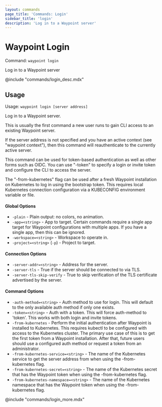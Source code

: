 ```yaml
---
layout: commands
page_title: 'Commands: Login'
sidebar_title: 'login'
description: 'Log in to a Waypoint server'
---
```


# Waypoint Login

Command: `waypoint login`

Log in to a Waypoint server

@include "commands/login_desc.mdx"

## Usage

Usage: `waypoint login [server address]`

Log in to a Waypoint server.

This is usually the first command a new user runs to gain CLI access to
an existing Waypoint server.

If the server address is not specified and you have an active
context (see "waypoint context"), then this command will reauthenticate
to the currently active server.

This command can be used for token-based authentication as well as
other forms such as OIDC. You can use "-token" to specify a login or
invite token and configure the CLI to access the server.

The "-from-kubernetes" flag can be used after a fresh Waypoint installation
on Kubernetes to log in using the bootstrap token. This requires local
Kubernetes connection configuration via a KUBECONFIG environment variable
or file.

#### Global Options

- `-plain` - Plain output: no colors, no animation.
- `-app=<string>` - App to target. Certain commands require a single app target for Waypoint configurations with multiple apps. If you have a single app, then this can be ignored.
- `-workspace=<string>` - Workspace to operate in.
- `-project=<string>` (`-p`) - Project to target.

#### Connection Options

- `-server-addr=<string>` - Address for the server.
- `-server-tls` - True if the server should be connected to via TLS.
- `-server-tls-skip-verify` - True to skip verification of the TLS certificate advertised by the server.

#### Command Options

- `-auth-method=<string>` - Auth method to use for login. This will default to the only available auth method if only one exists.
- `-token=<string>` - Auth with a token. This will force auth-method to 'token'. This works with both login and invite tokens.
- `-from-kubernetes` - Perform the initial authentication after Waypoint is installed to Kubernetes. This requires kubectl to be configured with access to the Kubernetes cluster. The primary use case of this is to get the first token from a Waypoint installation. After that, future users should use a configured auth method or request a token from an administrator.
- `-from-kubernetes-service=<string>` - The name of the Kubernetes service to get the server address from when using the -from-kubernetes flag.
- `-from-kubernetes-secret=<string>` - The name of the Kubernetes secret that has the Waypoint token when using the -from-kubernetes flag.
- `-from-kubernetes-namespace=<string>` - The name of the Kubernetes namespace that has the Waypoint token when using the -from-kubernetes flag.

@include "commands/login_more.mdx"
